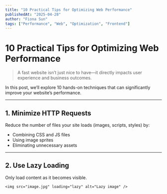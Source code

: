 ```yaml
---
title: "10 Practical Tips for Optimizing Web Performance"
publishedAt: "2025-04-28"
author: "Fiona Sun"
tags: ["Performance", "Web", "Optimization", "Frontend"]
---
```


# 10 Practical Tips for Optimizing Web Performance

> A fast website isn’t just nice to have—it directly impacts user experience and business outcomes.

In this post, we’ll explore 10 hands-on techniques that can significantly improve your website’s performance.

---

## 1. Minimize HTTP Requests

Reduce the number of files your site loads (images, scripts, styles) by:

- Combining CSS and JS files
- Using image sprites
- Eliminating unnecessary assets

---

## 2. Use Lazy Loading

Only load content as it becomes visible.

```tsx
<img src="image.jpg" loading="lazy" alt="Lazy image" />
